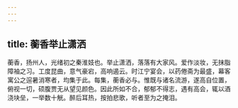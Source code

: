 ```yaml
---
---
---
```

title: 蘅香举止潇洒
---



蘅香，扬州人，光绪初之秦淮妓也。举止潇洒，落落有大家风。爱作淡妆，无抹脂障袖之习。工度昆曲，意气豪宕，高响遏云。时江宁宴会，以药倦斋为最盛，幕客寓公之逭暑消寒者，均集于此。每集，蘅香必与。惟既与诸名流游，遂高自位置，俯视一切，硕腹贾无从望见颜色。因此所如不合，郁郁不得志，遇有高会，辄以酒浇块垒，一举数十觥。醉后耳热，按拍悲歌，听者至为之掩泪。
